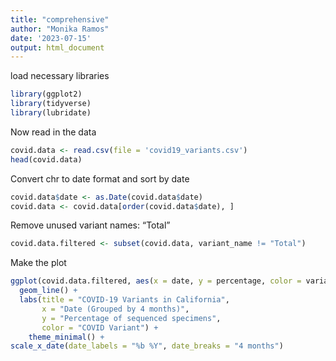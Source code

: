 ```yaml
---
title: "comprehensive"
author: "Monika Ramos"
date: '2023-07-15'
output: html_document
---
```

load necessary libraries
```r
library(ggplot2)
library(tidyverse)
library(lubridate)
```

Now read in the data
```r
covid.data <- read.csv(file = 'covid19_variants.csv')
head(covid.data)
```

Convert chr to date format and sort by date

```r
covid.data$date <- as.Date(covid.data$date)
covid.data <- covid.data[order(covid.data$date), ]
```

Remove unused variant names: “Total”
```r
covid.data.filtered <- subset(covid.data, variant_name != "Total")
```

Make the plot
```r
ggplot(covid.data.filtered, aes(x = date, y = percentage, color = variant_name)) +
  geom_line() +
  labs(title = "COVID-19 Variants in California",
       x = "Date (Grouped by 4 months)",
       y = "Percentage of sequenced specimens",
       color = "COVID Variant") +
    theme_minimal() +
scale_x_date(date_labels = "%b %Y", date_breaks = "4 months")
```


